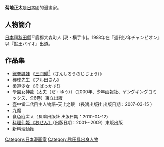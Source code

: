 {{多個問題|
{{inappropriate tone|time=2015-04-13T04:10:05+00:00}}
{{expand|time=2015-04-12T08:11:22+00:00}}
{{unreferenced|time=2015-04-12T08:11:22+00:00}}
}}
{{Infobox 漫畫家
| 姓名       = 菊池 正太
| 畫像       = 
| 畫像尺寸   = 
| 附註       = 
| 本名       = 
| 日語原文   =
| 羅馬字     =
| 出生日期   = {{Birth date and age|year=1961|month=1|day=8}}
| 出生地點   = 
| 逝世日期   = 
| 逝世地點   = 
| 國籍       = {{JPN}}
| 職業       = 漫畫家
| 活躍時期   = 1988年－
| 類型       = 
| 代表作     = 鐵拳娃娃
| 獎項       = 
| 簽名       = 
| 官方網站   = 
}}
{{Japanese
| tablewidth = 
| image      = 
| width      = 
| japanese   = きくち 正太
| kana       = きくち しょうた
| romaji     = Kikuchi Shōta
| kyujitai   = 
}}

'''菊地正太'''{{BD|1961年|1月8日}}是[[日本|日本]]國的漫畫家。

== 人物簡介 ==
[[日本|日本]]國[[秋田縣|秋田縣]]平鹿郡大森町人 [現・横手市]。1988年在『週刊少年チャンピオン』以『獣王バイオ』出道。

== 作品集 ==
*[[鐵拳娃娃|鐵拳娃娃]] 《[[三四郎2|三四郎<sup>2</sup>]]（さんしろうのじじょう）》
*棒球先生  《ブル田さん》
*柔道少女 《そばっかす!》
*學園女神龍（太夫（だ・ゆう））（2000年、少年画報社、ヤングキングコミックス、全6卷）東立出版
*壺中堂二代目主人物語–天上之眼 （長鴻出版社 出版日期：2007-03-15 ）
*九魔
*食色庭主人（長鴻出版社 出版日期：2010-04-12）
*[[料理仙姬|料理仙姬 《おせん》]]（出版日期：2001～2009）東販出版
*新料理仙姬
{{日本漫畫家小作品}}

{{DEFAULTSORT:Kikuchi Shōta}}
[[Category:日本漫画家|Category:日本漫画家]]
[[Category:秋田县出身人物|Category:秋田县出身人物]]
